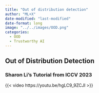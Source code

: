 ```yaml
---
title: "Out of distribution detection"
author: "ML+X"
date-modified: "last-modified"
date-format: long
image: "../../images/OOD.png"
categories:
  - OOD
  - Trustworthy AI
---
```

## Out of Distribution Detection

### Sharon Li's Tutorial from ICCV 2023
{{< video https://youtu.be/hgLC9_9ZCJI >}}